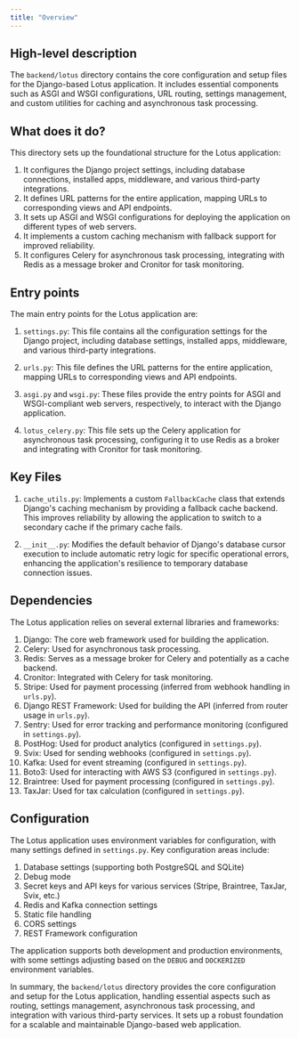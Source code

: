```yaml
---
title: "Overview"
---
```


## High-level description
The `backend/lotus` directory contains the core configuration and setup files for the Django-based Lotus application. It includes essential components such as ASGI and WSGI configurations, URL routing, settings management, and custom utilities for caching and asynchronous task processing.

## What does it do?
This directory sets up the foundational structure for the Lotus application:

1. It configures the Django project settings, including database connections, installed apps, middleware, and various third-party integrations.
2. It defines URL patterns for the entire application, mapping URLs to corresponding views and API endpoints.
3. It sets up ASGI and WSGI configurations for deploying the application on different types of web servers.
4. It implements a custom caching mechanism with fallback support for improved reliability.
5. It configures Celery for asynchronous task processing, integrating with Redis as a message broker and Cronitor for task monitoring.

## Entry points
The main entry points for the Lotus application are:

1. `settings.py`: This file contains all the configuration settings for the Django project, including database settings, installed apps, middleware, and various third-party integrations.

2. `urls.py`: This file defines the URL patterns for the entire application, mapping URLs to corresponding views and API endpoints.

3. `asgi.py` and `wsgi.py`: These files provide the entry points for ASGI and WSGI-compliant web servers, respectively, to interact with the Django application.

4. `lotus_celery.py`: This file sets up the Celery application for asynchronous task processing, configuring it to use Redis as a broker and integrating with Cronitor for task monitoring.

## Key Files

1. `cache_utils.py`: Implements a custom `FallbackCache` class that extends Django's caching mechanism by providing a fallback cache backend. This improves reliability by allowing the application to switch to a secondary cache if the primary cache fails.

2. `__init__.py`: Modifies the default behavior of Django's database cursor execution to include automatic retry logic for specific operational errors, enhancing the application's resilience to temporary database connection issues.

## Dependencies
The Lotus application relies on several external libraries and frameworks:

1. Django: The core web framework used for building the application.
2. Celery: Used for asynchronous task processing.
3. Redis: Serves as a message broker for Celery and potentially as a cache backend.
4. Cronitor: Integrated with Celery for task monitoring.
5. Stripe: Used for payment processing (inferred from webhook handling in `urls.py`).
6. Django REST Framework: Used for building the API (inferred from router usage in `urls.py`).
7. Sentry: Used for error tracking and performance monitoring (configured in `settings.py`).
8. PostHog: Used for product analytics (configured in `settings.py`).
9. Svix: Used for sending webhooks (configured in `settings.py`).
10. Kafka: Used for event streaming (configured in `settings.py`).
11. Boto3: Used for interacting with AWS S3 (configured in `settings.py`).
12. Braintree: Used for payment processing (configured in `settings.py`).
13. TaxJar: Used for tax calculation (configured in `settings.py`).

## Configuration
The Lotus application uses environment variables for configuration, with many settings defined in `settings.py`. Key configuration areas include:

1. Database settings (supporting both PostgreSQL and SQLite)
2. Debug mode
3. Secret keys and API keys for various services (Stripe, Braintree, TaxJar, Svix, etc.)
4. Redis and Kafka connection settings
5. Static file handling
6. CORS settings
7. REST Framework configuration

The application supports both development and production environments, with some settings adjusting based on the `DEBUG` and `DOCKERIZED` environment variables.

In summary, the `backend/lotus` directory provides the core configuration and setup for the Lotus application, handling essential aspects such as routing, settings management, asynchronous task processing, and integration with various third-party services. It sets up a robust foundation for a scalable and maintainable Django-based web application.